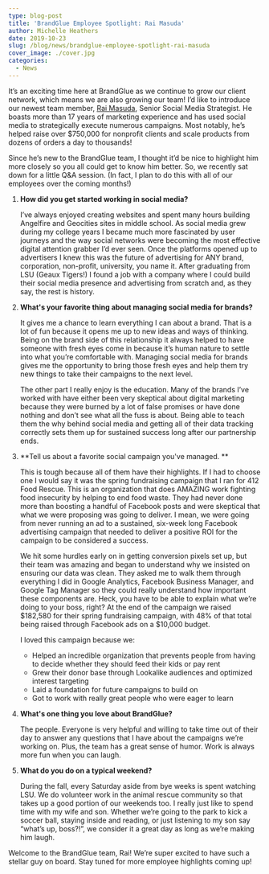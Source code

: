 ```yaml
---
type: blog-post
title: 'BrandGlue Employee Spotlight: Rai Masuda'
author: Michelle Heathers
date: 2019-10-23
slug: /blog/news/brandglue-employee-spotlight-rai-masuda
cover_image: ./cover.jpg
categories:
  - News
---
```


It’s an exciting time here at BrandGlue as we continue to grow our client network, which means we are also growing our team! I’d like to introduce our newest team member, [Rai Masuda](https://www.linkedin.com/in/raimasuda/), Senior Social Media Strategist. He boasts more than 17 years of marketing experience and has used social media to strategically execute numerous campaigns. Most notably, he’s helped raise over \$750,000 for nonprofit clients and scale products from dozens of orders a day to thousands!

Since he’s new to the BrandGlue team, I thought it’d be nice to highlight him more closely so you all could get to know him better. So, we recently sat down for a little Q&A session. (In fact, I plan to do this with all of our employees over the coming months!)

1. **How did you get started working in social media?**

   I’ve always enjoyed creating websites and spent many hours building Angelfire and Geocities sites in middle school. As social media grew during my college years I became much more fascinated by user journeys and the way social networks were becoming the most effective digital attention grabber I’d ever seen. Once the platforms opened up to advertisers I knew this was the future of advertising for ANY brand, corporation, non-profit, university, you name it. After graduating from LSU (Geaux Tigers!) I found a job with a company where I could build their social media presence and advertising from scratch and, as they say, the rest is history.

2. **What's your favorite thing about managing social media for brands?**

   It gives me a chance to learn everything I can about a brand. That is a lot of fun because it opens me up to new ideas and ways of thinking. Being on the brand side of this relationship it always helped to have someone with fresh eyes come in because it’s human nature to settle into what you’re comfortable with. Managing social media for brands gives me the opportunity to bring those fresh eyes and help them try new things to take their campaigns to the next level.

   The other part I really enjoy is the education. Many of the brands I’ve worked with have either been very skeptical about digital marketing because they were burned by a lot of false promises or have done nothing and don’t see what all the fuss is about. Being able to teach them the why behind social media and getting all of their data tracking correctly sets them up for sustained success long after our partnership ends.

3. **Tell us about a favorite social campaign you've managed. **

   This is tough because all of them have their highlights. If I had to choose one I would say it was the spring fundraising campaign that I ran for 412 Food Rescue. This is an organization that does AMAZING work fighting food insecurity by helping to end food waste. They had never done more than boosting a handful of Facebook posts and were skeptical that what we were proposing was going to deliver. I mean, we were going from never running an ad to a sustained, six-week long Facebook advertising campaign that needed to deliver a positive ROI for the campaign to be considered a success.

   We hit some hurdles early on in getting conversion pixels set up, but their team was amazing and began to understand why we insisted on ensuring our data was clean. They asked me to walk them through everything I did in Google Analytics, Facebook Business Manager, and Google Tag Manager so they could really understand how important these components are. Heck, you have to be able to explain what we’re doing to your boss, right? At the end of the campaign we raised $182,580 for their spring fundraising campaign, with 48% of that total being raised through Facebook ads on a $10,000 budget.

   I loved this campaign because we:

   - Helped an incredible organization that prevents people from having to decide whether they should feed their kids or pay rent
   - Grew their donor base through Lookalike audiences and optimized interest targeting
   - Laid a foundation for future campaigns to build on
   - Got to work with really great people who were eager to learn

4. **What's one thing you love about BrandGlue?**

   The people. Everyone is very helpful and willing to take time out of their day to answer any questions that I have about the campaigns we’re working on. Plus, the team has a great sense of humor. Work is always more fun when you can laugh.

5. **What do you do on a typical weekend?**

   During the fall, every Saturday aside from bye weeks is spent watching LSU. We do volunteer work in the animal rescue community so that takes up a good portion of our weekends too. I really just like to spend time with my wife and son. Whether we’re going to the park to kick a soccer ball, staying inside and reading, or just listening to my son say “what’s up, boss?!”, we consider it a great day as long as we’re making him laugh.

Welcome to the BrandGlue team, Rai! We’re super excited to have such a stellar guy on board. Stay tuned for more employee highlights coming up!
